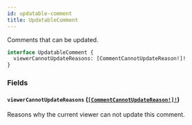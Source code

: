 ```yaml
---
id: updatable-comment
title: UpdatableComment
---
```


Comments that can be updated.

```graphql
interface UpdatableComment {
  viewerCannotUpdateReasons: [CommentCannotUpdateReason!]!
}
```

### Fields

#### `viewerCannotUpdateReasons` ([`[CommentCannotUpdateReason!]!`](/docs/api/enums/comment-cannot-update-reason))

Reasons why the current viewer can not update this comment.
